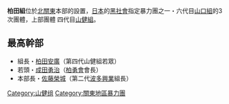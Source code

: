 '''柏田組'''位於[[北關東|北關東]]本部的設置，[[日本|日本]]的[[黑社會|黑社會]]指定暴力團之一・六代目[[山口組|山口組]]的3次團體，上部團體 四代目[[山健組|山健組]]。

==最高幹部==
*組長・[[柏田安廣|柏田安廣]]（第四代山健組若眾）
*若頭・[[成田勇治|成田勇治]]（[[柏勇會|柏勇會]]會長）
*本部長・[[佐藤榮城|佐藤榮城]]（第二代[[波多興業|波多興業]]組長）

{{DEFAULTSORT:Kashiwada-gumi}}
[[Category:山健组|Category:山健组]]
[[Category:關東地區暴力團|Category:關東地區暴力團]]
<!--
[[en:Kishimoto-gumi|en:Kishimoto-gumi]]
-->
{{Japan-org-stub}}